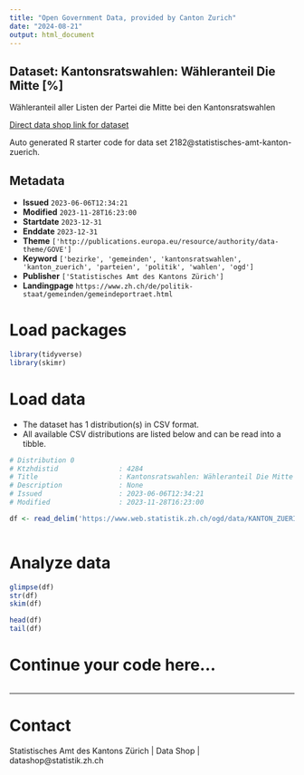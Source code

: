 ```yaml
---
title: "Open Government Data, provided by Canton Zurich"
date: "2024-08-21"
output: html_document
---
```


## Dataset: Kantonsratswahlen: Wähleranteil Die Mitte [%]

Wähleranteil aller Listen der Partei die Mitte bei den Kantonsratswahlen

[Direct data shop link for dataset](https://www.zh.ch/de/politik-staat/statistik-daten/datenkatalog.html#/datasets/2182@statistisches-amt-kanton-zuerich)

Auto generated R starter code for data set 2182@statistisches-amt-kanton-zuerich.

## Metadata

- **Issued** `2023-06-06T12:34:21`
- **Modified** `2023-11-28T16:23:00`
- **Startdate** `2023-12-31`
- **Enddate** `2023-12-31`
- **Theme** `['http://publications.europa.eu/resource/authority/data-theme/GOVE']`
- **Keyword** `['bezirke', 'gemeinden', 'kantonsratswahlen', 'kanton_zuerich', 'parteien', 'politik', 'wahlen', 'ogd']`
- **Publisher** `['Statistisches Amt des Kantons Zürich']`
- **Landingpage** `https://www.zh.ch/de/politik-staat/gemeinden/gemeindeportraet.html`


# Load packages

```r

library(tidyverse)
library(skimr)

```

# Load data

-   The dataset has 1 distribution(s) in CSV format.
-   All available CSV distributions are listed below and can be read into a tibble.

```r

# Distribution 0
# Ktzhdistid               : 4284
# Title                    : Kantonsratswahlen: Wähleranteil Die Mitte [%]
# Description              : None
# Issued                   : 2023-06-06T12:34:21
# Modified                 : 2023-11-28T16:23:00

df <- read_delim('https://www.web.statistik.zh.ch/ogd/data/KANTON_ZUERICH_842.csv')



```

# Analyze data

```r

glimpse(df)
str(df)
skim(df)

head(df)
tail(df)

```

# Continue your code here...

```r

```

------------------------------------------------------------------------

# Contact

Statistisches Amt des Kantons Zürich | Data Shop | datashop@statistik.zh.ch

